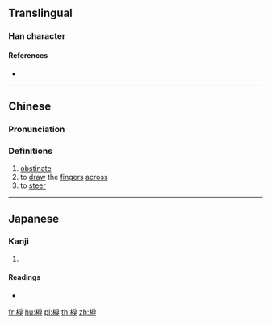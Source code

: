 ==Translingual==

===Han character===
{{Han char|rn=75|rad=木|as=08|sn=12|four=|canj=DHSK,DISK,XDHSK|ids=⿰木戾}}

====References====
* {{Han ref|kx=0532.210|dkj=14939|dj=0921.020|hdz=21239.060|uh=68D9|ud=26841}}

----

==Chinese==
{{zh-forms}}

===Pronunciation===
{{zh-pron
|m=lì
|c=lai6
|mc=
|oc=
|ma=
|cat=a,v
}}

===Definitions===
# [[obstinate]]
# to [[draw]] the [[finger]]s [[across]]
# to [[steer]]

----

==Japanese==

===Kanji===
{{ja-kanji|grade=|rs=木08}}

# {{defn|lang=ja|sort=木08}}

====Readings====
* {{ja-readings|on=[[れい]] (rei), [[らい]] (rai), [[れつ]] (retsu), [[れち]] (rechi)|kun=[[からくり]] (karakuri), [[ねじる]] (nejiru), [[ねじき]] (nejiki)}}

[[fr:棙]]
[[hu:棙]]
[[pl:棙]]
[[th:棙]]
[[zh:棙]]